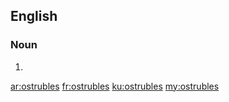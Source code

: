 ==English==

===Noun===
{{head|en|plural}}

# {{plural of|ostruble|lang=en|nocat=1}}

[[ar:ostrubles]]
[[fr:ostrubles]]
[[ku:ostrubles]]
[[my:ostrubles]]